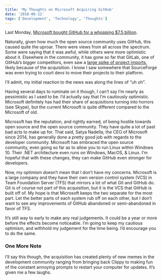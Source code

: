 ```yaml
---
title: 'My Thoughts on Microsoft Acquiring GitHub'
date: '2018-06-12'
tags: ['Development', 'Technology', 'Thoughts']
---
```


Last Monday, [Microsoft bought GitHub for a whopping $7.5 billion](https://www.theverge.com/2018/6/4/17422788/microsoft-github-acquisition-official-deal).

Naturally, given how much the open source community uses GitHub, this caused quite the uproar. There were views from all across the spectrum. Some were saying that it was awful, while others were more optimistic about it. Elsewhere in the community, it has gone so far that GitLab, one of GitHub’s bigger competitors, even saw a [large spike of project imports](https://monitor.gitlab.net/dashboard/db/github-importer?orgId=1), likely because of the acquisition. I know I saw somewhere that SourceForge was even trying to court devs to move their projects to their platform.

I’ll admit, my initial reaction to the news was along the lines of “uh oh”.

Having several days to ruminate on it though, I can’t say I’m nearly as pessimistic as I used to be. I’d actually say that I’m cautiously optimistic. Microsoft definitely has had their share of acquisitions turning into horrors (see Skype), but the current Microsoft is quite different compared to the Microsoft of old.

Microsoft has the reputation, and rightly earned, of being hostile towards open source and the open source community. They have quite a lot of past bad acts to make up for. That said, Satya Nadella, the CEO of Microsoft since 2014, has generally done a pretty good job with regards to the developer community. Microsoft has embraced the open source community, even going so far as to allow you to run Linux within Windows 10. Their .NET architecture even runs on Windows, MacOS, & Linux. I’m hopeful that with these changes, they can make GitHub even stronger for developers.

Now, my optimism doesn’t mean that I don’t have my concerns. Microsoft is a large company and they have their own version control system (VCS) in Team Foundation Server (TFS) that mirrors a lot of what Git and GitHub do. Git is of course not part of this acquisition, but it is the VCS that GitHub is built off of. My hope is that Microsoft keeps the two separate for the most part. Let the better parts of each system rub off on each other, but I don’t want to see any improvements of GitHub abandoned or semi-abandoned in favor of TFS.

It’s still way to early to make any real judgements. It could be a year or more before the effects become noticeable. I’m going to keep my cautious optimism, and withhold my judgement for the time being. I’d encourage you to do the same.

### One More Note

I’ll say this though, the acquisition has created plenty of new memes in the development community ranging from bringing back Clippy to making fun of the constant annoying prompts to restart your computer for updates. It’s given me a few laughs.
